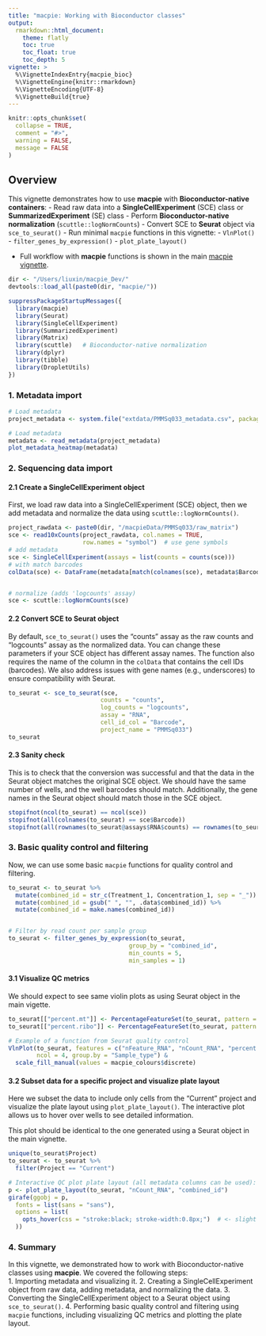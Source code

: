 ```yaml
---
title: "macpie: Working with Bioconductor classes"
output:
  rmarkdown::html_document:
    theme: flatly
    toc: true
    toc_float: true
    toc_depth: 5
vignette: >
  %\VignetteIndexEntry{macpie_bioc}
  %\VignetteEngine{knitr::rmarkdown}
  %\VignetteEncoding{UTF-8}
  %\VignetteBuild{true}
---
```


```r
knitr::opts_chunk$set(
  collapse = TRUE,
  comment = "#>",
  warning = FALSE,
  message = FALSE
)
```


## Overview

This vignette demonstrates how to use **macpie** with **Bioconductor-native containers**:
- Read raw data into a **SingleCellExperiment** (SCE) class or **SummarizedExperiment** (SE) class
- Perform **Bioconductor-native normalization** (`scuttle::logNormCounts`)
- Convert SCE to **Seurat** object via `sce_to_seurat()`
- Run minimal `macpie` functions in this vignette:
  - `VlnPlot()`
  - `filter_genes_by_expression()`
  - `plot_plate_layout()`

- Full workflow with **macpie** functions is shown in the main [macpie vignette](https://liuxin-lab.github.io/macpie/articles/macpie.html).

```r
dir <- "/Users/liuxin/macpie_Dev/"
devtools::load_all(paste0(dir, "macpie/"))
```

```r
suppressPackageStartupMessages({
  library(macpie)
  library(Seurat)
  library(SingleCellExperiment)
  library(SummarizedExperiment)
  library(Matrix)
  library(scuttle)   # Bioconductor-native normalization
  library(dplyr)
  library(tibble)
  library(DropletUtils)
})
```


### 1. Metadata import 

```r
# Load metadata
project_metadata <- system.file("extdata/PMMSq033_metadata.csv", package = "macpie")

# Load metadata
metadata <- read_metadata(project_metadata)
plot_metadata_heatmap(metadata)
```

### 2. Sequencing data import 


#### 2.1 Create a SingleCellExperiment object

First, we load raw data into a SingleCellExperiment (SCE) object, then we add metadata and normalize the data using `scuttle::logNormCounts()`. 


```r
project_rawdata <- paste0(dir, "/macpieData/PMMSq033/raw_matrix")
sce <- read10xCounts(project_rawdata, col.names = TRUE,
                     row.names = "symbol")  # use gene symbols
# add metadata
sce <- SingleCellExperiment(assays = list(counts = counts(sce)))
# with match barcodes
colData(sce) <- DataFrame(metadata[match(colnames(sce), metadata$Barcode), ])


# normalize (adds 'logcounts' assay)
sce <- scuttle::logNormCounts(sce)

```


#### 2.2 Convert SCE to Seurat object

By default, `sce_to_seurat()` uses the "counts" assay as the raw counts and "logcounts" assay as the normalized data. You can change these parameters if your SCE object has different assay names. The function also requires the name of the column in the `colData` that contains the cell IDs (barcodes). We also address issues with gene names (e.g., underscores) to ensure compatibility with Seurat.

```r

to_seurat <- sce_to_seurat(sce, 
                          counts = "counts",
                          log_counts = "logcounts",
                          assay = "RNA",
                          cell_id_col = "Barcode",
                          project_name = "PMMSq033")
to_seurat 
```

#### 2.3 Sanity check 

This is to check that the conversion was successful and that the data in the Seurat object matches the original SCE object. We should have the same number of wells, and the well barcodes should match. Additionally, the gene names in the Seurat object should match those in the SCE object.

```r
stopifnot(ncol(to_seurat) == ncol(sce))
stopifnot(all(colnames(to_seurat) == sce$Barcode))
stopifnot(all(rownames(to_seurat@assays$RNA$counts) == rownames(to_seurat@assays$RNA$data)))

```


### 3. Basic quality control and filtering

Now, we can use some basic `macpie` functions for quality control and filtering.

```r

to_seurat <- to_seurat %>%
  mutate(combined_id = str_c(Treatment_1, Concentration_1, sep = "_")) %>%
  mutate(combined_id = gsub(" ", "", .data$combined_id)) %>%
  mutate(combined_id = make.names(combined_id))


# Filter by read count per sample group
to_seurat <- filter_genes_by_expression(to_seurat,
                                  group_by = "combined_id",
                                  min_counts = 5,
                                  min_samples = 1)
```


#### 3.1 Visualize QC metrics

We should expect to see same violin plots as using Seurat object in the main vigette.

```r
to_seurat[["percent.mt"]] <- PercentageFeatureSet(to_seurat, pattern = "^mt-|^MT-")
to_seurat[["percent.ribo"]] <- PercentageFeatureSet(to_seurat, pattern = "^Rp[slp][[:digit:]]|^Rpsa|^RP[SLP][[:digit:]]|^RPSA")

# Example of a function from Seurat quality control 
VlnPlot(to_seurat, features = c("nFeature_RNA", "nCount_RNA", "percent.mt", "percent.ribo"), 
        ncol = 4, group.by = "Sample_type") & 
  scale_fill_manual(values = macpie_colours$discrete) 
```

#### 3.2 Subset data for a specific project and visualize plate layout

Here we subset the data to include only cells from the "Current" project and visualize the plate layout using `plot_plate_layout()`. The interactive plot allows us to hover over wells to see detailed information. 

This plot should be identical to the one generated using a Seurat object in the main vignette.


```r
unique(to_seurat$Project)
to_seurat <- to_seurat %>%
  filter(Project == "Current")

# Interactive QC plot plate layout (all metadata columns can be used):
p <- plot_plate_layout(to_seurat, "nCount_RNA", "combined_id")
girafe(ggobj = p, 
  fonts = list(sans = "sans"),
  options = list(
    opts_hover(css = "stroke:black; stroke-width:0.8px;")  # <- slight darkening
  ))
```

### 4. Summary

In this vignette, we demonstrated how to work with Bioconductor-native classes using **macpie**. We covered the following steps:  
1. Importing metadata and visualizing it.
2. Creating a SingleCellExperiment object from raw data, adding metadata, and normalizing the data.
3. Converting the SingleCellExperiment object to a Seurat object using `sce_to_seurat()`.
4. Performing basic quality control and filtering using `macpie` functions, including visualizing QC metrics and plotting the plate layout.


